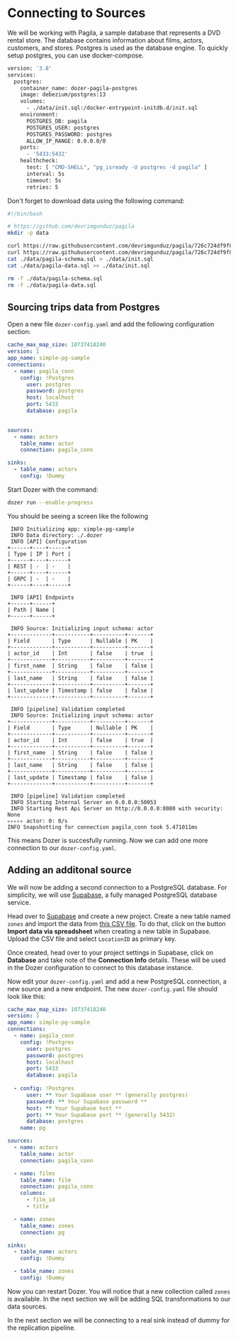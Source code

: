 

# Connecting to Sources


We will be working with Pagila, a sample database that represents a DVD rental store. The database contains information about films, actors, customers, and stores. Postgres is used as the database engine. 
To quickly setup postgres, you can use docker-compose.

```bash
version: '3.8'
services:
  postgres:
    container_name: dozer-pagila-postgres
    image: debezium/postgres:13
    volumes:
      - ./data/init.sql:/docker-entrypoint-initdb.d/init.sql
    environment:
      POSTGRES_DB: pagila
      POSTGRES_USER: postgres
      POSTGRES_PASSWORD: postgres
      ALLOW_IP_RANGE: 0.0.0.0/0
    ports:
      - '5433:5432'
    healthcheck:
      test: [ "CMD-SHELL", "pg_isready -U postgres -d pagila" ]
      interval: 5s
      timeout: 5s
      retries: 5
```
Don't forget to download data using the following command:
```bash
#!/bin/bash

# https://github.com/devrimgunduz/pagila
mkdir -p data

curl https://raw.githubusercontent.com/devrimgunduz/pagila/726c724df9f86406577c47790d6f8e6f2be06186/pagila-data.sql --output ./data/pagila-data.sql
curl https://raw.githubusercontent.com/devrimgunduz/pagila/726c724df9f86406577c47790d6f8e6f2be06186/pagila-schema.sql --output ./data/pagila-schema.sql
cat ./data/pagila-schema.sql > ./data/init.sql
cat ./data/pagila-data.sql >> ./data/init.sql

rm -f ./data/pagila-schema.sql
rm -f ./data/pagila-data.sql
```

<!--::::info
This tutorial can be run using **Dozer Live** or **Dozer CLI**. Dozer Live is an interactive browser-based UI for faster development,
while Dozer CLI is the standard Dozer Command Line Interface. 

Select the desired option, and follow the steps below:

<Tabs groupId="tool">
  <TabItem value="live" label="Dozer Live">
  </TabItem>
  <TabItem value="cli" label="Dozer CLI">
  </TabItem>
</Tabs>

::::
-->
## Sourcing trips data from Postgres

Open a new file `dozer-config.yaml` and add the following configuration section:

```yaml
cache_max_map_size: 10737418240
version: 1
app_name: simple-pg-sample
connections:
  - name: pagila_conn
    config: !Postgres
      user: postgres
      password: postgres
      host: localhost
      port: 5433
      database: pagila
  

sources:
  - name: actors
    table_name: actor
    connection: pagila_conn

sinks:
  - table_name: actors
    config: !Dummy
```


Start Dozer with the command:

```bash
dozer run --enable-progress
```

You should be seeing a screen like the following
```
 INFO Initializing app: simple-pg-sample    
 INFO Data directory: ./.dozer    
 INFO [API] Configuration
+------+----+------+
| Type | IP | Port |
+------+----+------+
| REST | -  | -    |
+------+----+------+
| GRPC | -  | -    |
+------+----+------+
    
 INFO [API] Endpoints
+------+------+
| Path | Name |
+------+------+
    
 INFO Source: Initializing input schema: actor
+-------------+-----------+----------+-------+
| Field       | Type      | Nullable | PK    |
+-------------+-----------+----------+-------+
| actor_id    | Int       | false    | true  |
+-------------+-----------+----------+-------+
| first_name  | String    | false    | false |
+-------------+-----------+----------+-------+
| last_name   | String    | false    | false |
+-------------+-----------+----------+-------+
| last_update | Timestamp | false    | false |
+-------------+-----------+----------+-------+
    
 INFO [pipeline] Validation completed    
 INFO Source: Initializing input schema: actor
+-------------+-----------+----------+-------+
| Field       | Type      | Nullable | PK    |
+-------------+-----------+----------+-------+
| actor_id    | Int       | false    | true  |
+-------------+-----------+----------+-------+
| first_name  | String    | false    | false |
+-------------+-----------+----------+-------+
| last_name   | String    | false    | false |
+-------------+-----------+----------+-------+
| last_update | Timestamp | false    | false |
+-------------+-----------+----------+-------+
    
 INFO [pipeline] Validation completed    
 INFO Starting Internal Server on 0.0.0.0:50053    
 INFO Starting Rest Api Server on http://0.0.0.0:8080 with security: None    
▹▹▹▹▹ actor: 0: 0/s                                                                                                 
INFO Snapshotting for connection pagila_conn took 5.471011ms                                                      
```

This means Dozer is succesfully running. Now we can add one more connection to our `dozer-config.yaml`.




## Adding an additonal source

We will now be adding a second connection to a PostgreSQL database. For simplicity, we will use [Supabase](htpps://www.supabase.com), a fully managed PostgreSQL database service.

Head over to [Supabase](htpps://www.supabase.com) and create a new project. Create a new table named `zones` and import the data from [this CSV file](https://d37ci6vzurychx.cloudfront.net/misc/taxi+_zone_lookup.csv). To do that, click on the button **Import data via spreadsheet** when creating a  new table in Supabase. Upload the CSV file and select `LocationID` as primary key.

Once created, head over to your project settings in Supabase, click on **Database** and take note of the **Connection Info** details. These will be used in the Dozer configuration to connect to this database instance.

Now edit your `dozer-config.yaml` and add a new PostgreSQL connection, a new source and a new endpoint. The new `dozer-config.yaml` file should look like this:

```yaml
cache_max_map_size: 10737418240
version: 1
app_name: simple-pg-sample
connections:
  - name: pagila_conn
    config: !Postgres
      user: postgres
      password: postgres
      host: localhost
      port: 5433
      database: pagila
  
  - config: !Postgres
      user: ** Your Supabase user ** (generally postgres)
      password: ** Your Supabase password **
      host: ** Your Supabase host **
      port: ** Your Supabase port ** (generally 5432)
      database: postgres
    name: pg

sources:
  - name: actors
    table_name: actor
    connection: pagila_conn

  - name: films
    table_name: film
    connection: pagila_conn
    columns:
      - film_id
      - title

  - name: zones
    table_name: zones
    connection: pg

sinks:
  - table_name: actors
    config: !Dummy

  - table_name: zones
    config: !Dummy
```

Now you can restart Dozer. You will notice that a new collection called `zones` is available. In the next section we will be adding SQL transformations to our data sources.

In the next section we will be connecting to a real sink instead of dummy for the replication pipeline.